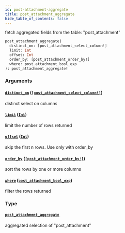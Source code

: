 ```yaml
---
id: post-attachment-aggregate
title: post_attachment_aggregate
hide_table_of_contents: false
---
```


fetch aggregated fields from the table: "post_attachment"

```graphql
post_attachment_aggregate(
  distinct_on: [post_attachment_select_column!]
  limit: Int
  offset: Int
  order_by: [post_attachment_order_by!]
  where: post_attachment_bool_exp
): post_attachment_aggregate!
```

### Arguments

#### [`distinct_on`](#) ([`[post_attachment_select_column!]`](../enums/post-attachment-select-column))

distinct select on columns

#### [`limit`](#) ([`Int`](../scalars/int))

limit the number of rows returned

#### [`offset`](#) ([`Int`](../scalars/int))

skip the first n rows. Use only with order_by

#### [`order_by`](#) ([`[post_attachment_order_by!]`](../inputs/post-attachment-order-by))

sort the rows by one or more columns

#### [`where`](#) ([`post_attachment_bool_exp`](../inputs/post-attachment-bool-exp))

filter the rows returned

### Type

#### [`post_attachment_aggregate`](../objects/post-attachment-aggregate)

aggregated selection of "post_attachment"
